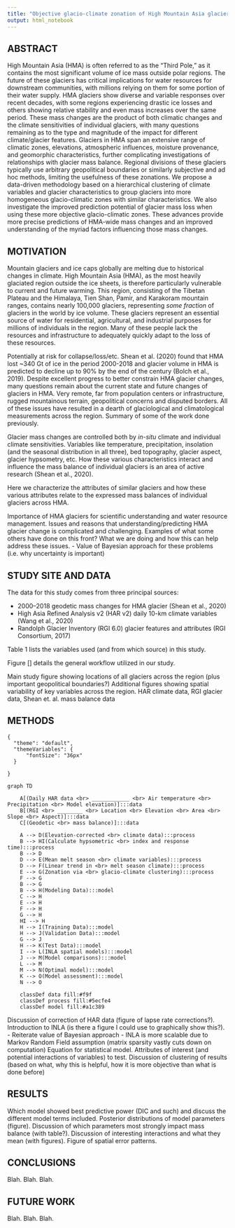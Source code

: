 ```yaml
---
title: "Objective glacio-climate zonation of High Mountain Asia glaciers for improved mass balance prediction"
output: html_notebook
---
```



## ABSTRACT

High Mountain Asia (HMA) is often referred to as the "Third Pole," as it contains the most significant volume of ice mass outside polar regions. The future of these glaciers has critical implications for water resources for downstream communities, with millions relying on them for some portion of their water supply. HMA glaciers show diverse and variable responses over recent decades, with some regions experiencing drastic ice losses and others showing relative stability and even mass increases over the same period. These mass changes are the product of both climatic changes and the climate sensitivities of individual glaciers, with many questions remaining as to the type and magnitude of the impact for different climate/glacier features. Glaciers in HMA span an extensive range of climatic zones, elevations, atmospheric influences, moisture provenance, and geomorphic characteristics, further complicating investigations of relationships with glacier mass balance. Regional divisions of these glaciers typically use arbitrary geopolitical boundaries or similarly subjective and ad hoc methods, limiting the usefulness of these zonations. We propose a data-driven methodology based on a hierarchical clustering of climate variables and glacier characteristics to group glaciers into more homogeneous glacio-climatic zones with similar characteristics. We also investigate the improved prediction potential of glacier mass loss when using these more objective glacio-climatic zones. These advances provide more precise predictions of HMA-wide mass changes and an improved understanding of the myriad factors influencing those mass changes.

## MOTIVATION

Mountain glaciers and ice caps globally are melting due to historical changes in climate.
High Mountain Asia (HMA), as the most heavily glaciated region outside the ice sheets, is therefore particularly vulnerable to current and future warming.
This region, consisting of the Tibetan Plateau and the Himalaya, Tien Shan, Pamir, and Karakoram mountain ranges, contains nearly 100,000 glaciers, representing *some fraction* of glaciers in the world by ice volume.
These glaciers represent an essential source of water for residential, agricultural, and industrial purposes for millions of individuals in the region.
Many of these people lack the resources and infrastructure to adequately quickly adapt to the loss of these resources.

Potentially at risk for collapse/loss/etc.
Shean et al. (2020) found that HMA lost ~340 Gt of ice in the period 2000-2018 and glacier volume in HMA is predicted to decline up to 90% by the end of the century (Bolch et al., 2019).
Despite excellent progress to better constrain HMA glacier changes, many questions remain about the current state and future changes of glaciers in HMA.
Very remote, far from population centers or infrastructure, rugged mountainous terrain, geopolitical concerns and disputed borders.
All of these issues have resulted in a dearth of glaciological and climatological measurements across the region.
Summary of some of the work done previously.


Glacier mass changes are controlled both by *in-situ* climate and individual climate sensitivities.
Variables like temperature, precipitation, insolation (and the seasonal distribution in all three), bed topography, glacier aspect, glacier hypsometry, etc.
How these various characteristics interact and influence the mass balance of individual glaciers is an area of active research (Shean et al., 2020).

Here we characterize the attributes of similar glaciers and how these various attributes relate to the expressed mass balances of individual glaciers across HMA.


Importance of HMA glaciers for scientific understanding and water resource management.
Issues and reasons that understanding/predicting HMA glacier change is complicated and challenging.
Examples of what some others have done on this front?
What we are doing and how this can help address these issues.
- Value of Bayesian approach for these problems (i.e. why uncertainty is important)

## STUDY SITE AND DATA

The data for this study comes from three principal sources:

- 2000--2018 geodetic mass changes for HMA glacier (Shean et al., 2020)
- High Asia Refined Analysis v2 (HAR v2) daily 10-km climate variables (Wang et al., 2020)
- Randolph Glacier Inventory (RGI 6.0) glacier features and attributes (RGI Consortium, 2017)

Table 1 lists the variables used (and from which source) in this study.

Figure [] details the general workflow utilized in our study.

Main study figure showing locations of all glaciers across the region (plus important geopolitical boundaries?)
Additional figures showing spatial variability of key variables across the region.
HAR climate data, RGI glacier data, Shean et. al. mass balance data

## METHODS

```mermaid
{
  "theme": "default",
  "themeVariables": {
      "fontSize": "36px"
  }
  
}

graph TD

    A[(Daily HAR data <br> ____________ <br> Air temperature <br> Precipitation <br> Model elevation)]:::data
    B[(RGI <br> ________ <br> Location <br> Elevation <br> Area <br> Slope <br> Aspect)]:::data
    C[(Geodetic <br> mass balance)]:::data

    A --> D(Elevation-corrected <br> climate data):::process
    B --> HI(Calculate hypsometric <br> index and response time):::process
    B --> D
    D --> E(Mean melt season <br> climate variables):::process
    D --> F(Linear trend in <br> melt season climate):::process
    E --> G(Zonation via <br> glacio-climate clustering):::process
    F --> G
    B --> G
    B --> H(Modeling Data):::model
    C --> H
    E --> H
    F --> H
    G --> H
    HI --> H
    H --> I(Training Data):::model
    H --> J(Validation Data):::model
    G --> J
    H --> K(Test Data):::model
    I --> L(INLA spatial models):::model
    J --> M(Model comparisons):::model
    L --> M
    M --> N(Optimal model):::model
    K --> O(Model assessment):::model
    N --> O

    classDef data fill:#f9f
    classDef process fill:#5ecfe4
    classDef model fill:#a1c389
```

Discussion of correction of HAR data (figure of lapse rate corrections?).
Introduction to INLA (is there a figure I could use to graphically show this?).
- Reiterate value of Bayesian approach
- INLA is more scalable due to Markov Random Field assumption (matrix sparsity vastly cuts down on computation)
Equation for statistical model.
Attributes of interest (and potential interactions of variables) to test.
Discussion of clustering of results (based on what, why this is helpful, how it is more objective than what is done before)

## RESULTS

Which model showed best predictive power (DIC and such) and discuss the different model terms included.
Posterior distributions of model parameters (figure).
Discussion of which parameters most strongly impact mass balance (with table?).
Discussion of interesting interactions and what they mean (with figures).
Figure of spatial error patterns.

## CONCLUSIONS

Blah.
Blah.
Blah.

## FUTURE WORK

Blah.
Blah.
Blah.

